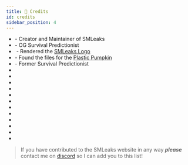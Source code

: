```yaml
---
title: 📜 Credits
id: credits
sidebar_position: 4
---
```



- <CreditExternal id="trbodev" href="https://trbo.dev"/> - Creator and Maintainer of SMLeaks
- <CreditExternal id="ivancohe"/> - OG Survival Predictionist
- &#8203;<CreditExternal id="charging-turnip"/> - Rendered the [SMLeaks Logo](docs/logbook/items/index.md#log-items)
- &#8203;<CreditExternal id="technologic-nick" href="https://github.com/technologicnick"/> - Found the files for
  the [Plastic Pumpkin](docs/unused/parts/index.md#plastic-pumpkin)
- <CreditExternal id="rockstar-modder"/> - Former Survival Predictionist
- <CreditExternal id="question-mark" href="https://twitter.com/_QuestionableM_"/>
- <CreditExternal id="futuremapper"/>
- <CreditExternal id="tomatech"/>
- <CreditExternal id="zero-tsu"/>
- <CreditExternal id="bananacat"/>
- <CreditExternal id="dart-frog"/>
- <CreditExternal id="red-gal"/>
- <CreditExternal id="vajdani"/>
- <CreditExternal id="nothing-mod"/>
- <CreditExternal id="shrootoo"/>
- <CreditExternal id="donut"/>
- <CreditExternal id="mateusz-perczak" href="https://github.com/MateuszPerczak"/>

> If you have contributed to the SMLeaks website in any way _**please**_ contact
> me on [discord](pathname:///discord) so I can add you to this list!
